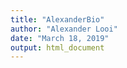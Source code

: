 ```yaml
---
title: "AlexanderBio"
author: "Alexander Looi"
date: "March 18, 2019"
output: html_document
---
```


